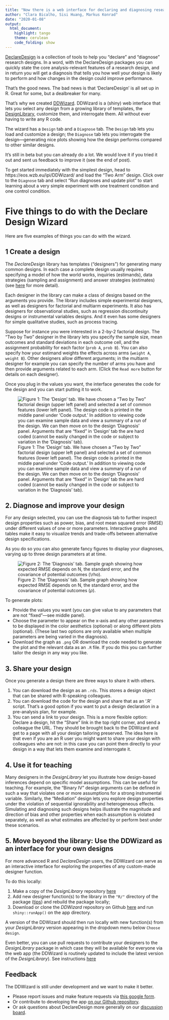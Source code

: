 ```yaml
---
title: "Now there is a web interface for declaring and diagnosing research designs"
author: "Clara Bicalho, Sisi Huang, Markus Konrad"
date: "2020-01-08"
output:
  html_document:
    highlight: tango
    theme: cerulean
    code_folding: show
---
```


[DeclareDesign](www.declaredesign.org) is a collection of tools to help you  "declare" and "diagnose" research designs. In a word, with the DeclareDesign packages you can quickly state the core analysis-relevant features of a research design, and in return you will get a diagnosis that tells you how well your design is likely to perform and how changes in the design could improve performance. 

That's the good news. The bad news is that 'DeclareDesign' is all set up in R. Great for some, but a dealbreaker for many.    

That's why we created [DDWizard](https://eos.wzb.eu/ipi/DDWizard). DDWizard is a (shiny) web interface that lets you select any design from a growing library of templates, the [DesignLibrary](https://cran.r-project.org/web/packages/DesignLibrary/DesignLibrary.pdf), customize them, and interrogate them.  All without ever having to write any R code.

The wizard has a `Design` tab and a `Diagnose` tab. The `Design` tab lets you load and customize a design; the `Diagnose` tab lets you interrogate the design---generating nice plots showing how the design performs compared to other similar designs.

It's still in beta but you can already do a lot. We would love it if you tried it out and sent us feedback to improve it (see the end of post).

To get started immediately with the simplest design, head to https://eos.wzb.eu/ipi/DDWizard/ and load the "Two Arm" design. Click over to the `Diagnose` tab and select "Run diagnoses and update plot" to start learning about a very simple experiment with one treatment condition and one control condition.

# Five things to do with the Declare Design Wizard

Here are five examples of things you can do with the wizard.

## 1 Create a design

The _DeclareDesign_ library has templates ("designers") for generating many common designs. In each case a complete design usually requires specifying a model of how the world works, inquiries (estimands), data strategies (sampling and assignment) and answer strategies (estimates) (see [here](https://declaredesign.org/declare.pdf) for more detail).

Each designer in the library can make a class of designs based on the arguments you provide. The library includes simple experimental designers, as well as designers for factorial and multiarm experiments. It also has designers for observational studies, such as regression discontinuity designs or instrumental variables designs. And it even has some designers for simple qualitative studies, such as process tracing. 

Suppose for instance you were interested in a 2-by-2 factorial design. The "Two by Two" designer in the library lets you specify the sample size, mean outcomes and standard deviations in each outcome cell, and the assignment probability for each factor (`prob A`, `prob B`). You can also specify how your estimand weights the effects across arms (`weight A`, `weight B`). Other designers allow different arguments; in the multiarm designer for example you can specify the number of arms you have and then provide arguments related to each arm. (Click the `Read more` button for details on each designer).

Once you plug in the values you want, the interface generates the code for the design and you can start putting it to work. 

![Figure 1: The 'Design' tab. We have chosen a "Two by Two" factorial design (upper left panel) and selected a set of common features (lower left panel). The design code is printed in the middle panel under 'Code output.' In addition to viewing code you can examine sample data and view a summary of a run of the design. We can then move on to the design 'Diagnosis' panel. Arguments that are "fixed" in 'Design' tab the are hard coded (cannot be easily changed in the code or subject to variation in the 'Diagnosis' tab).](rfiles/wiz_1.png)

## 2. Diagnose and improve your design

For any design selected, you can use the diagnosis tab to further inspect design properties such as power, bias, and root mean squared error (RMSE) under different values of one or more parameters. Interactive graphs and tables make it easy to visualize trends and trade-offs between alternative design specifications.

As you do so you can also generate fancy figures to display your diagnoses, varying up to three design parameters at at time. 

![Figure 2: The 'Diagnosis' tab. Sample graph showing how expected RMSE depends on N, the standard error, and the covariance of potential outcomes ($\rho$).](rfiles/wiz_2.png)

To generate plots:

* Provide the values you want (you can give value to any parameters that are not "fixed"---see middle panel).
* Choose the parameter to appear on the x-axis and any other parameters to be displayed in the color aesthetics (optional) or along different plots (optional). (These last two options are only available when multiple parameters are being varied in the diagnosis).
* Download the graph as `.png` OR download the code needed to generate the plot and the relevant data as an `.R` file. If you do this you can further tailor the design in any way you like.

<!-- https://eos.wzb.eu/ipi/DDWizard/?_state_id_=b0257f61ecfbd413 -->


## 3. Share your design

Once you generate a design there are three ways to share it with others.

1. You can download the design as an `.rds`. This stores a design object that can be shared with R-speaking colleagues.
2. You can download the code for the design and share that as an '.R' script. That's a good option if you want to put a design declaration in a pre-analysis plan, for example.
3. You can send a link to your design. This is a more flexible option: Declare a design, hit the "Share" link in the top right corner, and send a colleague the URL. They should be brought back to the DDWizard and get to a page with all your design tailoring preserved. The idea here is that even if you are an R user you might want to share your design with colleagues who are not: in this case you can point them directly to your design in a way that lets them examine and interrogate it.
 
## 4. Use it for teaching

Many designers in the _DesignLibrary_ let you  illustrate how design-based inferences depend on specific model assumptions. This can be useful for teaching. For example, the "Binary IV" design arguments can be defined in such a way that violates one or more assumptions for a strong instrumental variable. Similarly, the "Mediation" design lets you explore design properties under the violation of sequential ignorability and heterogeneous effects. Simulating and diagnosing such designs helps illustrate the magnitude and direction of bias and other properties when each assumption is violated separately, as well as what estimates are affected by or perform best under these scenarios.

## 5. Move beyond the library: Use the DDWizard as an interface for your own designs

For more advanced R and _DeclareDesign_ users, the DDWizard can serve as an interactive interface for exploring the properties of any custom-made designer function. 

To do this locally:

1. Make a copy of the _DesignLibrary_ repository [here](https://github.com/DeclareDesign/DesignLibrary)
2. Add new designer function(s) to the library in the `"R/"` directory of the package ([tips](https://declaredesign.org/library/articles/how_to_write_and_contribute_designers.html)) and rebuild the package locally;
3. Download or clone the _DDWizard_ repository on Github [here](https://github.com/DeclareDesign/DDWizard) and run `shiny::runApp()` on the app directory. 

A version of the DDWizard should then run locally with new function(s) from your _DesignLibrary_ version appearing in the dropdown menu below `Choose design`.

Even better, you can use pull requests to  contribute your designers to the _DesignLibrary_ package in which case they will be available for everyone via the web app (the DDWizard is routinely updated to include the latest version of the _DesignLibrary_). See instructions [here](https://declaredesign.org/library/articles/how_to_write_and_contribute_designers.html)

## Feedback

The DDWizard is still under development and we want to make it better. 

* Please report issues and make feature requests via [this google form](https://docs.google.com/forms/d/e/1FAIpQLSfH8_zy14p1OgvA4Kpx1OSuqx3Kihb5f3OrxA6W_KwDFPqijA/viewform?usp=sf_link).
* Or contribute to developing the app [on our Github repository](https://github.com/DeclareDesign/DDWizard/issues).
* Or ask questions about DeclareDesign more generally on our [discussion board](http://discuss.declaredesign.org/).
